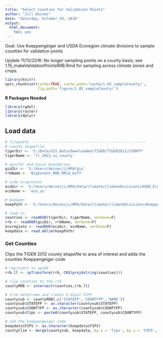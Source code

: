 ```yaml
---
title: "Select Counties for Validation Points"
author: "Jill Deines"
date: "Saturday, October 29, 2016"
output: 
  html_document:
    toc: yes
---
```


Goal: Use Koeppengeiger and USDA Ecoregion climate divisions to sample counties for validation points

Update 11/13/2016: No longer sampling points on a county basis; see 1.15_makeValidationPointsRRB.Rmd for sampling across climate zones and crops.


```r
library(knitr)
opts_chunk$set(cache=TRUE, cache.path='cache/1.05_sampleCounty/',
               fig.path='figure/1.05_sampleCounty/')
```

**R Packages Needed**

```r
library(rgdal)
library(raster)
library(dplyr)
```

## Load data

```r
# filepaths -----------------------------------------------------
# county shapefile
tigerDir <- 'S:/Data/GIS_Data/Downloaded/TIGER/TIGER2012/COUNTY'
tigerName <- 'tl_2012_us_county'

# aquifer and basin boundaries
gisDir <- 'S:/Users/deinesji/HPA/gis'
rrbName <- 'BigExtent_RRB_RRCA_buff'

# usda ecogreions
ecoDir <- 'S:/Users/deinesji/HPA/data/climate/climateDivisions/USDA_Ecoregions'
ecoName <- 'eco_us'

# koeppen
koepPath <- 'S:/Users/deinesji/HPA/data/climate/climateDivisions/Koeppengeiger/KoeppenGeiger_UScounty.txt'

# read in
counties <- readOGR(tigerDir, tigerName, verbose=F)
rrb <- readOGR(gisDir, rrbName, verbose=F)
ecoregions <- readOGR(ecoDir, ecoName, verbose=F)
koepdata <- read.delim(koepPath)
```


### Get Counties
Clips the TIGER 2012 county shapefile to area of interest and adds the counties Koeppengeiger code

```r
# reproject to wgs84
rrb.ll <- spTransform(rrb, CRS(proj4string(counties)))

# clip counties to the rrb
countyRRB <- intersect(counties,rrb.ll)

# trim dataframe and create 5-digit FIPS
countysub <- countyRRB[,c('STATEFP','COUNTYFP','NAME')]
countysub$STATEFP <- as.character(countysub$STATEFP)
countysub$COUNTYFP <- as.character(countysub$COUNTYFP)
countysub$fips <- paste0(countysub$STATEFP, countysub$COUNTYFP)

# add the koeppengeiger code
koepdata$FIPS <- as.character(koepdata$FIPS)
countyClim <- merge(countysub, koepdata, by.x = 'fips', by.y = 'FIPS', all.x = T)
```




